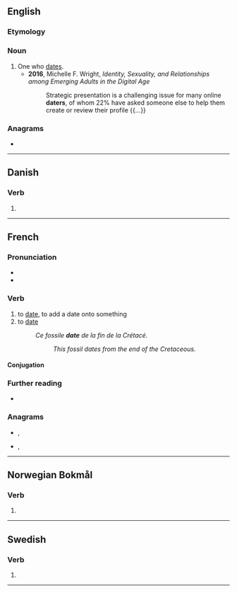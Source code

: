 ==English==

===Etymology===
{{suffix|en|date|er}}

===Noun===
{{en-noun}}

# One who [[date]]s.
#* '''2016''', Michelle F. Wright, ''Identity, Sexuality, and Relationships among Emerging Adults in the Digital Age''
#*: Strategic presentation is a challenging issue for many online '''daters''', of whom 22% have asked someone else to help them create or review their profile {{...}}

===Anagrams===
* {{anagrams|en|a=adert|E-tard|adret|derat|drate|rated|tared|trade|tread}}

----

==Danish==

===Verb===
{{head|da|verb form}}

# {{present tense of|date|lang=da}}

----

==French==

===Pronunciation===
* {{fr-IPA}}
* {{audio|Fr-dater.ogg|Audio|lang=fr}}

===Verb===
{{fr-verb}}

# to [[date]], to add a date onto something
# to [[date]] {{i|{{m|fr|de}} from}}
#: ''Ce fossile '''date''' de la fin de la Crétacé.''
#:: ''This fossil dates from the end of the Cretaceous.''

====Conjugation====
{{fr-conj-auto}}

===Further reading===
* {{R:TLFi}}

===Anagrams===
* {{l|fr|tarde}}, {{l|fr|tardé}}
* {{l|fr|trade}}, {{l|fr|tradé}}

----

==Norwegian Bokmål==

===Verb===
{{head|nb|verb form}}

# {{imperative of|datere|lang=nb}}

----

==Swedish==

===Verb===
{{head|sv|verb form}}

# {{present tense of|date|lang=sv}}

----